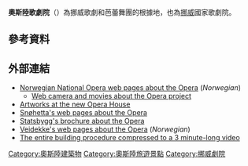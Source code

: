 {{Infobox building
|name = 挪威歌劇和芭蕾舞團
|image = Full Opera by night.jpg
|image_size = 250px
|building_type = [[藝術|藝術]]中心
|architectural_style = [[當代|當代]]
|structural_system = Flat "iceberg" shape with inclined, white lines
|cost = {{NOK|4.1 billion}}, equivalent to ~US$707 million
|client = [[Statsbygg|Statsbygg]]
|owner = 奧斯陸市
|location = [[挪威|挪威]][[奧斯陸|奧斯陸]]
|completion_date = 2007
|opened = 2008年4月12日
|main_contractors = [[Snøhetta_(company)|Snøhetta]]
|architect = Tarald Lundevall for [[Snøhetta_(company)|Snøhetta]]
| awards = 2008年[[世界建築大獎|世界建築大獎]]文化場館獎和2009年[[密斯·凡·德羅歐洲當代建築獎|密斯·凡·德羅歐洲當代建築獎]]。<ref>{{cite web |url=http://www.operaforlag.no/books/operaen_eng.htm |title=Opera Forlag |publisher=Operaforlag.no |date= |accessdate=2010-05-24 |archive-url=https://web.archive.org/web/20150707234415/http://operaforlag.no/books/operaen_eng.htm |archive-date=2015-07-07 |dead-url=yes }}</ref>
| url = {{URL|http://www.operaen.no/}}
}}

'''奧斯陸歌劇院'''（{{lang-no|Operahuset}}）為挪威歌劇和芭蕾舞團的根據地，也為[[挪威|挪威]]國家歌劇院。

==參考資料==
{{Reflist}}

==外部連結==
{{Commons category|Oslo Opera house}}
*[https://web.archive.org/web/20080415040634/http://www.operaen.no/sw381.asp Norwegian National Opera web pages about the Opera] (''Norwegian'')
**[https://web.archive.org/web/20080415040704/http://www.operaen.no/sw779.asp Web camera and movies about the Opera project]
*[https://web.archive.org/web/20070712023049/http://www.operautsmykking.no/english/index.html Artworks at the new Opera House]
*[http://www.snohetta.com/#/projects/15/true/all/image/743/ Snøhetta's web pages about the Opera] {{Wayback|url=http://www.snohetta.com/#/projects/15/true/all/image/743/ |date=20210307103502 }}
*[https://web.archive.org/web/20080227142944/http://www.statsbygg.no/FilSystem/files/opera/publikasjoner/NorwegianOperaEnglishBrochure.pdf Statsbygg's brochure about the Opera]
*[https://web.archive.org/web/20070927230317/http://www.veidekke.no/norge/prosjekter/offentlige_bygg/kultur/article2189.ece Veidekke's web pages about the Opera] (''Norwegian'')
*[http://www.dagbladet.no/kultur/2008/04/05/531639.html The entire building procedure compressed to a 3 minute-long video] {{Wayback|url=http://www.dagbladet.no/kultur/2008/04/05/531639.html |date=20161228192538 }}
{{Coord|59|54|25|N|10|45|13|E|region:NO-0301_type:landmark|display=title}}

[[Category:奧斯陸建築物|Category:奧斯陸建築物]]
[[Category:奧斯陸旅遊景點|Category:奧斯陸旅遊景點]]
[[Category:挪威劇院|Category:挪威劇院]]